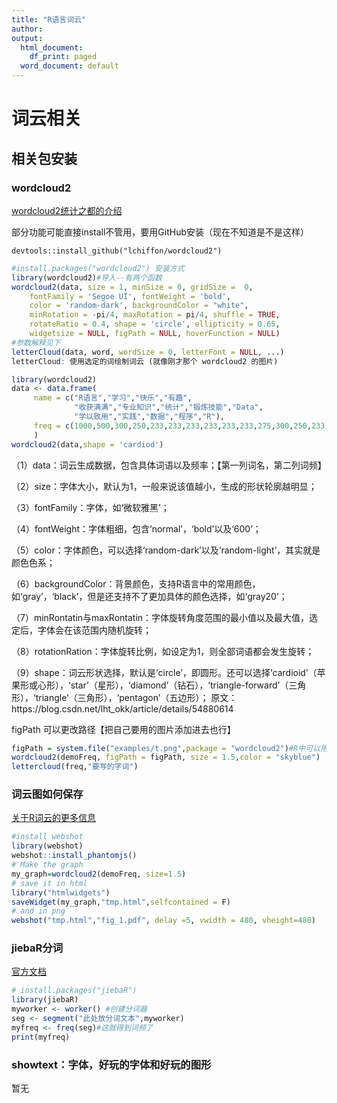 ```yaml
---
title: "R语言词云"
author:
output:
  html_document:
    df_print: paged
  word_document: default
---
```


# 词云相关

## 相关包安装

### wordcloud2

[wordcloud2统计之都的介绍](https://cosx.org/2016/08/wordcloud2)

部分功能可能直接install不管用，要用GitHub安装（现在不知道是不是这样）

`devtools::install_github("lchiffon/wordcloud2")`

```r
#install.packages("wordcloud2") 安装方式
library(wordcloud2)#导入--有两个函数
wordcloud2(data, size = 1, minSize = 0, gridSize =  0,
    fontFamily = 'Segoe UI', fontWeight = 'bold',
    color = 'random-dark', backgroundColor = "white",
    minRotation = -pi/4, maxRotation = pi/4, shuffle = TRUE,
    rotateRatio = 0.4, shape = 'circle', ellipticity = 0.65,
    widgetsize = NULL, figPath = NULL, hoverFunction = NULL)
#参数解释见下
letterCloud(data, word, wordSize = 0, letterFont = NULL, ...)
letterCloud: 使用选定的词绘制词云 (就像刚才那个 wordcloud2 的图片)
```

```r
library(wordcloud2)
data <- data.frame(
     name = c("R语言","学习","快乐","有趣",
              "收获满满","专业知识","统计","锻炼技能","Data",
              "学以致用","实践","数据","程序","R"),
     freq = c(1000,500,300,250,233,233,233,233,233,233,275,300,250,233)
     )
wordcloud2(data,shape = 'cardiod')
```


（1）data：词云生成数据，包含具体词语以及频率；【第一列词名，第二列词频】

（2）size：字体大小，默认为1，一般来说该值越小，生成的形状轮廓越明显；

（3）fontFamily：字体，如‘微软雅黑’；

（4）fontWeight：字体粗细，包含‘normal’，‘bold’以及‘600’；

（5）color：字体颜色，可以选择‘random-dark’以及‘random-light’，其实就是颜色色系；

（6）backgroundColor：背景颜色，支持R语言中的常用颜色，如‘gray’，‘black’，但是还支持不了更加具体的颜色选择，如‘gray20’；

（7）minRontatin与maxRontatin：字体旋转角度范围的最小值以及最大值，选定后，字体会在该范围内随机旋转；

（8）rotationRation：字体旋转比例，如设定为1，则全部词语都会发生旋转；

（9）shape：词云形状选择，默认是‘circle’，即圆形。还可以选择‘cardioid’（苹果形或心形），‘star’（星形），‘diamond’（钻石），‘triangle-forward’（三角形），‘triangle’（三角形），‘pentagon’（五边形）；
原文：https://blog.csdn.net/lht_okk/article/details/54880614 

figPath 可以更改路径【把自己要用的图片添加进去也行】

```r
figPath = system.file("examples/t.png",package = "wordcloud2")#R中可以用/表达路径或者\\
wordcloud2(demoFreq, figPath = figPath, size = 1.5,color = "skyblue")
lettercloud(freq,"要写的字词")
```



### 词云图如何保存

[关于R词云的更多信息](https://www.r-graph-gallery.com/196-the-wordcloud2-library/)

```r
#install webshot
library(webshot)
webshot::install_phantomjs()
# Make the graph
my_graph=wordcloud2(demoFreq, size=1.5)
# save it in html
library("htmlwidgets")
saveWidget(my_graph,"tmp.html",selfcontained = F)
# and in png
webshot("tmp.html","fig_1.pdf", delay =5, vwidth = 480, vheight=480)
```



### jiebaR分词

[官方文档](http://qinwenfeng.com/jiebaR/)

```r
# install.packages("jiebaR")
library(jiebaR)
myworker <- worker() #创建分词器
seg <- segment("此处放分词文本",myworker)
myfreq <- freq(seg)#这就得到词频了
print(myfreq)
```


### showtext：字体，好玩的字体和好玩的图形

暂无